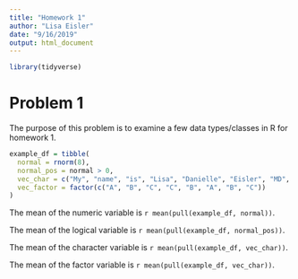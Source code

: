 ```yaml
---
title: "Homework 1"
author: "Lisa Eisler"
date: "9/16/2019"
output: html_document
---
```


```r
library(tidyverse)
```

# Problem 1

The purpose of this problem is to examine a few data types/classes in R for homework 1.

```r
example_df = tibble(
  normal = rnorm(8),
  normal_pos = normal > 0,
  vec_char = c("My", "name", "is", "Lisa", "Danielle", "Eisler", "MD", "MS"),
  vec_factor = factor(c("A", "B", "C", "C", "B", "A", "B", "C"))
)
```

The mean of the numeric variable is `r mean(pull(example_df, normal))`.

The mean of the logical variable is `r mean(pull(example_df, normal_pos))`.

The mean of the character variable is `r mean(pull(example_df, vec_char))`.

The mean of the factor variable is `r mean(pull(example_df, vec_char))`.



